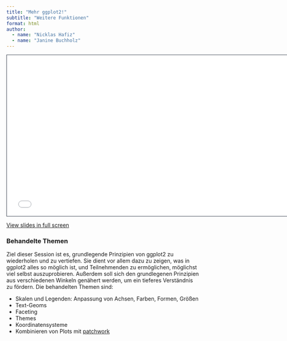 ```yaml
---
title: "Mehr ggplot2!"
subtitle: "Weitere Funktionen"
format: html
author: 
  - name: "Nicklas Hafiz"
  - name: "Janine Buchholz"
---
```



```{=html}
<iframe class="slide-deck" src="slides.html" height="420" width="747" style="border: 1px solid #2e3846;"></iframe>
```

[View slides in full screen](slides.html)

### Behandelte Themen

Ziel dieser Session ist es, grundlegende Prinzipien von ggplot2 zu [wiederholen und zu vertiefen]{.highlight}. 
Sie dient vor allem dazu zu zeigen, [was in ggplot2 alles so möglich ist]{.highlight}, und Teilnehmenden zu ermöglichen, möglichst viel selbst auszuprobieren. 
Außerdem soll sich den grundlegenen Prinzipien aus [verschiedenen Winkeln]{.highlight} genähert werden, um ein tieferes Verständnis zu fördern.
Die behandelten Themen sind:

- Skalen und Legenden: Anpassung von Achsen, Farben, Formen, Größen
- Text-Geoms
- Faceting
- Themes
- Koordinatensysteme
- Kombinieren von Plots mit [patchwork](https://patchwork.data-imaginist.com/)